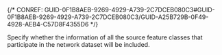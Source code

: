

{/* CONREF: GUID-0F1B8AEB-9269-4929-A739-2C7DCEB080C3#GUID-0F1B8AEB-9269-4929-A739-2C7DCEB080C3/GUID-A25B729B-0F49-4928-AEB4-C57D8F4355D6  */}

Specify whether the information of all the source feature classes that participate in the network dataset will be included. 
